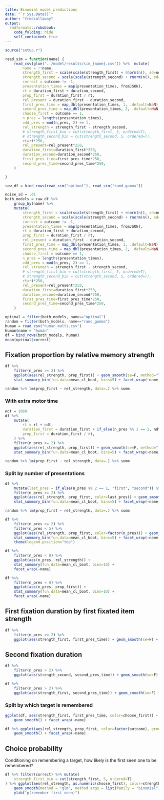 ```yaml
---
title: Binomial model predictions
date: "`r Sys.Date()`"
author: "fredcallaway"
output:
  rmdformats::robobook:
    code_folding: hide
    self_contained: true
---
```


```r
source("setup.r")

read_sim = function(name) {
    read_csv(glue("../model/results/sim_{name}.csv")) %>%  mutate(
        name = !!name,
        strength_first = scale(scale(strength_first) + rnorm(n(), sd=noise_sd)),
        strength_second = scale(scale(strength_second) + rnorm(n(), sd=noise_sd)),
        correct = outcome != -1,
        presentation_times = map(presentation_times, fromJSON),
        rt = duration_first + duration_second,
        prop_first = duration_first / rt,
        rel_present = duration_first - duration_second,
        first_pres_time = map_dbl(presentation_times, 1, .default=NaN),
        second_pres_time = map_dbl(presentation_times, 2, .default=NaN),
        choose_first = outcome == 1,
        n_pres = lengths(presentation_times),
        odd_pres = mod(n_pres, 2) == 1,
        rel_strength = strength_first - strength_second,
        # strength_first_bin = cut(strength_first, 5, ordered=T),
        # strength_second_bin = cut(strength_second, 5, ordered=T),
        rt=rt*250,
        rel_present=rel_present*250,
        duration_first=duration_first*250,
        duration_second=duration_second*250,
        first_pres_time=first_pres_time*250,
        second_pres_time=second_pres_time*250,
    )

}

raw_df = bind_rows(read_sim("optimal"), read_sim("rand_gamma")) 

```


```r
noise_sd = .01
both_models = raw_df %>% 
    group_by(name) %>% 
    mutate(
        strength_first = scale(scale(strength_first) + rnorm(n(), sd=noise_sd)),
        strength_second = scale(scale(strength_second) + rnorm(n(), sd=noise_sd)),
        correct = outcome != -1,
        presentation_times = map(presentation_times, fromJSON),
        rt = duration_first + duration_second,
        prop_first = duration_first / rt,
        rel_present = duration_first - duration_second,
        first_pres_time = map_dbl(presentation_times, 1, .default=NaN),
        second_pres_time = map_dbl(presentation_times, 2, .default=NaN),
        choose_first = outcome == 1,
        n_pres = lengths(presentation_times),
        odd_pres = mod(n_pres, 2) == 1,
        rel_strength = strength_first - strength_second,
        # strength_first_bin = cut(strength_first, 5, ordered=T),
        # strength_second_bin = cut(strength_second, 5, ordered=T),
        rt=rt*250,
        rel_present=rel_present*250,
        duration_first=duration_first*250,
        duration_second=duration_second*250,
        first_pres_time=first_pres_time*250,
        second_pres_time=second_pres_time*250,
    )

optimal = filter(both_models, name=="optimal")
random = filter(both_models, name=="rand_gamma")
human = read_csv("human_multi.csv")
human$name = "human"
df = bind_rows(both_models, human)
mean(optimal$correct)
```

## Fixation proportion by relative memory strength
```r
df %>% 
    filter(n_pres >= 2) %>% 
    ggplot(aes(rel_strength, prop_first)) + geom_smooth(se=F, method="lm") + 
    stat_summary_bin(fun.data=mean_cl_boot, bins=5) + facet_wrap(~name)

random %>% lm(prop_first ~ rel_strength, data=.) %>% summ
```

### With extra motor time
```r
ndt = 1000
df %>% 
    mutate(
        rt = rt + ndt,
        duration_first = duration_first + if_else(n_pres %% 2 == 1, ndt, 0),
        prop_first = duration_first / rt,
    ) %>% 
    filter(n_pres >= 2) %>% 
    ggplot(aes(rel_strength, prop_first)) + geom_smooth(se=F, method="lm") + 
    stat_summary_bin(fun.data=mean_cl_boot, bins=5) + facet_wrap(~name)

random %>% lm(prop_first ~ rel_strength, data=.) %>% summ
```

### Split by number of presentations
```r
df %>% 
    mutate(last_pres = if_else(n_pres %% 2 == 1, "first", "second")) %>% 
    filter(n_pres >= 2) %>% 
    ggplot(aes(rel_strength, prop_first, color=last_pres)) + geom_smooth(se=F, method="lm") + 
    stat_summary_bin(fun.data=mean_cl_boot, bins=5) + facet_wrap(~name)

random %>% lm(prop_first ~ rel_strength, data=.) %>% summ
```

```r
df %>% 
    filter(n_pres >= 2) %>% 
    filter(n_pres < 5) %>% 
    ggplot(aes(rel_strength, prop_first, color=factor(n_pres))) + geom_smooth(se=F) + 
    stat_summary_bin(fun.data=mean_cl_boot, bins=5) + facet_wrap(~name) +
    theme(legend.position="top")

df %>% 
    filter(n_pres < 8) %>% 
    ggplot(aes(n_pres, rel_strength)) +
    stat_summary(fun.data=mean_cl_boot, bins=10) +
    facet_wrap(~name)

df %>% 
    filter(n_pres < 8) %>% 
    ggplot(aes(n_pres, prop_first)) +
    stat_summary(fun.data=mean_cl_boot, bins=10) +
    facet_wrap(~name)
```


## First fixation duration by first fixated item strength
```r
df %>% 
    filter(n_pres >= 2) %>% 
    ggplot(aes(strength_first, first_pres_time)) + geom_smooth(se=F) + facet_wrap(~name)
```


## Second fixation duration
```r
df %>% 
    filter(n_pres > 2) %>% 
    ggplot(aes(strength_second, second_pres_time)) + geom_smooth(se=F) + facet_wrap(~name)

df %>% 
    filter(n_pres > 2) %>% 
    ggplot(aes(strength_first, second_pres_time)) + geom_smooth(se=F) + facet_wrap(~name)

```

### Split by which target is remembered

```r
ggplot(df, aes(strength_first, first_pres_time, color=choose_first)) + 
    geom_smooth() + facet_wrap(~name)
```

```r
df %>% ggplot(aes(rel_strength, prop_first, color=factor(outcome), group=factor(outcome))) + 
    geom_smooth() + facet_wrap(~name)
```


## Choice probability

Conditioning on remembering a target, how likely is the first seen one to be remembered?

```r
df %>% filter(correct) %>% mutate(
    strength_first_bin = cut(strength_first, 5, ordered=T)
) %>% ggplot(aes(rel_strength, as.numeric(choose_first), color=strength_first_bin)) +
    geom_smooth(method = "glm", method.args = list(family = "binomial"), formula=y~x, se=F) + facet_wrap(~name) +
    ylab("p(remember first seen)")
```







